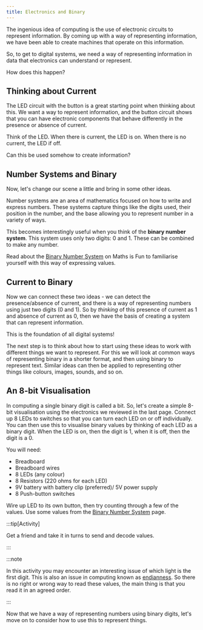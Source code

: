```yaml
---
title: Electronics and Binary
---
```


The ingenious idea of computing is the use of electronic circuits to represent information. By coming up with a way of representing information, we have been able to create machines that operate on this information.

So, to get to digital systems, we need a way of representing information in data that electronics can understand or represent.

How does this happen?

## Thinking about Current

The LED circuit with the button is a great starting point when thinking about this. We want a way to represent information, and the button circuit shows that you can have electronic components that behave differently in the presence or absence of current.

Think of the LED. When there is current, the LED is on. When there is no current, the LED if off.

Can this be used somehow to create information?

## Number Systems and Binary

Now, let's change our scene a little and bring in some other ideas.

Number systems are an area of mathematics focused on how to write and express numbers. These systems capture things like the digits used, their position in the number, and the base allowing you to represent number in a variety of ways.

This becomes interestingly useful when you think of the **binary number system**. This system uses only two digits: 0 and 1. These can be combined to make any number.

Read about the [Binary Number System](https://www.mathsisfun.com/binary-number-system.html) on Maths is Fun to familiarise yourself with this way of expressing values.

## Current to Binary

Now we can connect these two ideas - we can detect the presence/absence of current, and there is a way of representing numbers using just two digits (0 and 1). So by *thinking* of this presence of current as 1 and absence of current as 0, then we have the basis of creating a system that can represent information.

This is the foundation of all digital systems!

The next step is to think about how to start using these ideas to work with different things we want to represent. For this we will look at common ways of representing binary in a shorter format, and then using binary to represent text. Similar ideas can then be applied to representing other things like colours, images, sounds, and so on.

## An 8-bit Visualisation

In computing a single binary digit is called a bit. So, let's create a simple 8-bit visualisation using the electronics we reviewed in the last page. Connect up 8 LEDs to switches so that you can turn each LED on or off individually. You can then use this to visualise binary values by thinking of each LED as a binary digit. When the LED is on, then the digit is 1, when it is off, then the digit is a 0.

You will need:

- Breadboard
- Breadboard wires
- 8 LEDs (any colour)
- 8 Resistors (220 ohms for each LED)
- 9V battery with battery clip (preferred)/ 5V power supply
- 8 Push-button switches

Wire up LED to its own button, then try counting through a few of the values. Use some values from the [Binary Number System](https://www.mathsisfun.com/binary-number-system.html) page.

:::tip[Activity]

Get a friend and take it in turns to send and decode values.

:::

:::note

In this activity you may encounter an interesting issue of which light is the first digit. This is also an issue in computing known as [endianness](https://www.techtarget.com/searchnetworking/definition/big-endian-and-little-endian#:~:text=The%20term%20endianness%20describes%20the,to%20the%20value%20stored%20first.). So there is no right or wrong way to read these values, the main thing is that you read it in an agreed order.

:::

Now that we have a way of representing numbers using binary digits, let's move on to consider how to use this to represent things.
